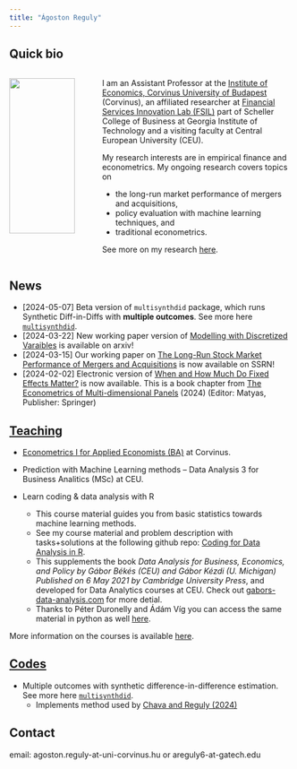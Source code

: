 ```yaml
---
title: "Ágoston Reguly"
---
```



## Quick bio



::: columns
::: {.column width="30%"}

![](./assets/img/logo.jpg){width=90%}

:::
::: {.column width="70%"}
I am an Assistant Professor at the [Institute of Economics, Corvinus University of Budapest](https://www.uni-corvinus.hu/elerhetosegek/reguly-agoston/) (Corvinus), an affiliated researcher at [Financial Services Innovation Lab (FSIL)](https://fintech.gatech.edu/#/) part of Scheller College of Business at Georgia Institute of Technology and a visiting faculty at Central European University (CEU).

My research interests are in empirical finance and econometrics. My ongoing research covers topics on 

- the long-run market performance of mergers and acquisitions, 
- policy evaluation with machine learning techniques, and 
- traditional econometrics. 

See more on my research [here](./papers.html).

::: 
:::

## News

- [2024-05-07] Beta version of `multisynthdid` package, which runs Synthetic Diff-in-Diffs with **multiple outcomes**. See more here [`multisynthdid`](./multisynthdid.html).
- [2024-03-22] New working paper version of [Modelling with Discretized Varaibles](https://arxiv.org/abs/2403.15220) is available on arxiv!
- [2024-03-15] Our working paper on [The Long-Run Stock Market Performance of Mergers and Acquisitions](https://papers.ssrn.com/sol3/papers.cfm?abstract_id=4742401) is now available on SSRN!
- [2024-02-02] Electronic version of [
When and How Much Do Fixed Effects Matter?](https://link.springer.com/chapter/10.1007/978-3-031-49849-7_2) is now available. This is a book chapter from [The Econometrics of Multi-dimensional Panels](https://link.springer.com/book/10.1007/978-3-031-49849-7) (2024)  (Editor: Matyas, Publisher: Springer)

## [Teaching](./teaching.html)

- [Econometrics I for Applied Economists (BA)](./teaching/Econometrics_I/econ_I_AE_2425.html) at Corvinus.
- Prediction with Machine Learning methods -- Data Analysis 3 for Business Analitics (MSc) at CEU.

- Learn coding & data analysis with R
  - This course material guides you from basic statistics towards machine learning methods.
  - See my course material and problem description with tasks+solutions at the following github repo: [Coding for Data Analysis in R](https://github.com/gabors-data-analysis/da-coding-rstats).
  - This supplements the book *Data Analysis for Business, Economics, and Policy by Gábor Békés (CEU) and Gábor Kézdi (U. Michigan) Published on 6 May 2021 by Cambridge University Press*, and developed for Data Analytics courses at CEU. Check out [gabors-data-analysis.com](https://gabors-data-analysis.com/) for more detial.
  - Thanks to Péter Duronelly and Ádám Víg you can access the same material in python as well [here](https://github.com/gabors-data-analysis/da-coding-python).

More information on the courses is available [here](./teaching.html).

## [Codes](./codes.html)

- Multiple outcomes with synthetic difference-in-difference estimation. See more here [`multisynthdid`](./multisynthdid.html).
  - Implements method used by [Chava and Reguly (2024)](https://papers.ssrn.com/sol3/papers.cfm?abstract_id=4742401)


## Contact

email: agoston.reguly-at-uni-corvinus.hu or areguly6-at-gatech.edu